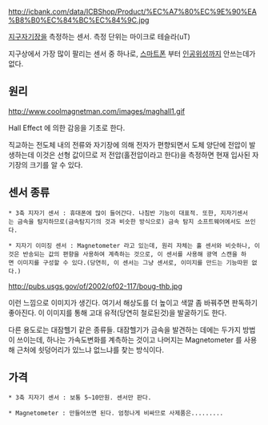 http://icbank.com/data/ICBShop/Product/%EC%A7%80%EC%9E%90%EA%B8%B0%EC%84%BC%EC%84%9C.jpg

[[지구자기장]]을 측정하는 센서. 측정 단위는 마이크로 테슬라(uT)
 
지구상에서 가장 많이 팔리는 센서 중 하나로, [[스마트폰]] 부터 [[인공위성]]까지 안쓰는데가 없다. 

== 원리 ==

http://www.coolmagnetman.com/images/maghall1.gif

Hall Effect 에 의한 감응을 기초로 한다.

직교하는 전도체 내의 전류와 자기장에 의해 전자가 편향되면서 도체 양단에 전압이 발생하는데 이것은 선형 값이므로 저 전압(홀전압이라고 한다)을 측정하면 현재 입사된 자기장의 크기를 알 수 있다.

== 센서 종류 ==

 * 3축 지자기 센서 : 휴대폰에 많이 들어간다. 나침반 기능이 대표적. 또한, 지자기센서는 금속을 탐지하므로(금속탐지기의 것과 비슷한 방식으로) 금속 탐지 소프트웨어에서도 쓰인다.

 * 지자기 이미징 센서 : Magnetometer 라고 있는데, 원리 자체는 홀 센서와 비슷하나, 이것은 반송되는 값의 편향을 사용하여 계측하는 것으로, 이 센서를 사용해 광역 스캔을 하면 이미지를 구성할 수 있다.(당연히, 이 센서는 그냥 센서로, 이미지를 만드는 기능따윈 없다.)

http://pubs.usgs.gov/of/2002/of02-117/boug-thb.jpg

이런 느낌으로 이미지가 생긴다. 여기서 해상도를 더 높이고 색깔 좀 바꿔주면 판독하기 좋아진다. 이 이미지를 통해 고대 유적(당연히 철로된것)을 발굴하기도 한다. 

다른 용도로는 대잠헬기 같은 종류들. 대잠헬기가 금속을 발견하는 데에는 두가지 방법이 쓰이는데, 하나는 가속도변화를 계측하는 것이고 나머지는 Magnetometer 를 사용해 근처에 쇳덩어리가 있느냐 없느냐를 찾는 방식이다. 

== 가격 ==

 * 3축 지자기 센서 : 보통 5~10만원. 센서만 판다.

 * Magnetometer : 만들어쓰면 된다. 엄청나게 비싸므로 사제품은.........
  
